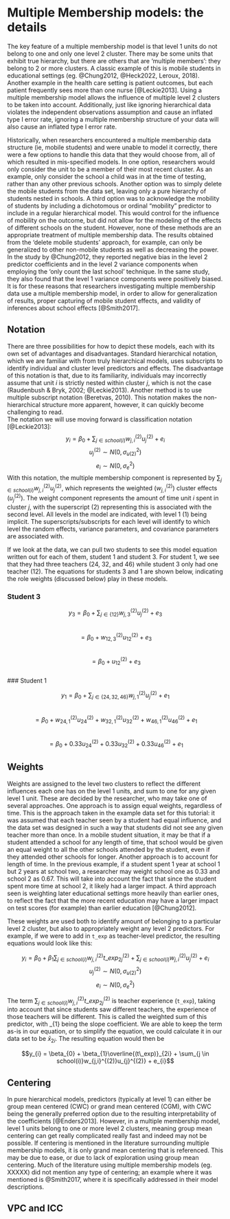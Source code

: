 # Multiple Membership models: the details

The key feature of a multiple membership model is that level 1 units do not belong to one and only one level 2 cluster.  There may be some units that exhibit true hierarchy, but there are others that are 'multiple members': they belong to 2 or more clusters.  A classic example of this is mobile students in educational settings (eg. @Chung2012, @Heck2022, Leroux, 2018).  Another example in the health care setting is patient outcomes, but each patient frequently sees more than one nurse [@Leckie2013].  Using a multiple membership model allows the influence of multiple level 2 clusters to be taken into account.  Additionally, just like ignoring hierarchical data violates the independent observations assumption and cause an inflated type I error rate, ignoring a multiple membership structure of your data will also cause an inflated type I error rate.

Historically, when researchers encountered a multiple membership data structure (ie, mobile students) and were unable to model it correctly, there were a few options to handle this data that they would choose from, all of which resulted in mis-specified models.  In one option, researchers would only consider the unit to be a member of their most recent cluster.  As an example, only consider the school a child was in at the time of testing, rather than any other previous schools.  Another option was to simply delete the mobile students from the data set, leaving only a pure hierarchy of students nested in schools.  A third option was to acknowledge the mobility of students by including a dichotomous or ordinal "mobility" predictor to include in a regular hierarchical model.  This would control for the influence of mobility on the outcome, but did not allow for the modeling of the effects of different schools on the student.  However, none of these methods are an appropriate treatment of multiple membership data.  The results obtained from the 'delete mobile students' approach, for example, can only be generalized to other non-mobile students as well as decreasing the power.  In the study by @Chung2012, they reported negative bias in the level 2 predictor coefficients and in the level 2 variance components when employing the 'only count the last school' technique.  In the same study, they also found that the level 1 variance components were positively biased. It is for these reasons that researchers investigating multiple membership data use a multiple membership model, in order to allow for generalization of results, proper capturing of mobile student effects, and validity of inferences about school effects [@Smith2017].   

## Notation
There are three possibilities for how to depict these models, each with its own set of advantages and disadvantages.  Standard hierarchical notation, which we are familiar with from truly hierarchical models, uses subscripts to identify individual and cluster level predictors and effects.  The disadvantage of this notation is that, due to its familiarity, individuals may incorrectly assume that unit $\textit{i}$ is strictly nested within cluster $\textit{j}$, which is not the case (Raudenbush & Bryk, 2002; @Leckie2013).  Another method is to use multiple subscript notation (Beretvas, 2010).  This notation makes the non-hierarchical structure more apparent, however, it can quickly become challenging to read.  
The notation we will use moving forward is classification notation [@Leckie2013]:  
$$y_{i} = \beta_{0} + \sum_{j \in school(i)}w_{j,i}^{(2)}u_{j}^{(2)} + e_{i}$$
$$u_{j}^{(2)} \sim N(0, \sigma_{u(2)}^{2})$$
$$e_{i} \sim N(0, \sigma_{e}^{2})$$
With this notation, the multiple membership component is represented by $\sum_{j \in school(i)}w_{j,i}^{(2)}u_{j}^{(2)}$, which represents the weighted ($w_{j,i}^{(2)}$) cluster effects ($u_{j}^{(2)}$). The weight component represents the amount of time unit $\textit{i}$ spent in cluster $\textit{j}$, with the superscript (2) representing this is associated with the second level.  All levels in the model are indicated, with level 1 (1) being implicit.  The superscripts/subscripts for each level will identify to which level the random effects, variance parameters, and covariance parameters are associated with.

If we look at the data, we can pull two students to see this model equation written out for each of them, student 1 and student 3.  For student 1, we see that they had three teachers (24, 32, and 46) while student 3 only had one teacher (12).  The equations for students 3 and 1 are shown below, indicating the role weights (discussed below) play in these models.

### Student 3

$$y_{3} = \beta_{0} + \sum_{j \in \{12\}}w_{j,3}^{(2)}u_{j}^{(2)} + e_{3}$$   
$$ = \beta_{0} + w_{12,3}^{(2)}u_{12}^{(2)} + e_{3}$$  
$$ = \beta_{0} + u_{12}^{(2)} + e_{3}$$  
### Student 1

$$y_{1} = \beta_{0} + \sum_{j \in \{24, 32, 46\}}w_{j,1}^{(2)}u_{j}^{(2)} + e_{1}$$   
$$ = \beta_{0} + w_{24,1}^{(2)}u_{24}^{(2)} + w_{32,1}^{(2)}u_{32}^{(2)} + w_{46,1}^{(2)}u_{46}^{(2)}+ e_{1}$$  
$$ = \beta_{0} + 0.33u_{24}^{(2)} + 0.33u_{32}^{(2)} + 0.33u_{46}^{(2)}+ e_{1}$$  

## Weights
Weights are assigned to the level two clusters to reflect the different influences each one has on the level 1 units, and sum to one for any given level 1 unit.  These are decided by the researcher, who may take one of several approaches.  One approach is to assign equal weights, regardless of time.  This is the approach taken in the example data set for this tutorial: it was assumed that each teacher seen by a student had equal influence, and the data set was designed in such a way that students did not see any given teacher more than once.  In a mobile student situation, it may be that if a student attended a school for any length of time, that school would be given an equal weight to all the other schools attended by the student, even if they attended other schools for longer.  Another approach is to account for length of time.  In the previous example, if a student spent 1 year at school 1 but 2 years at school two, a researcher may weight school one as 0.33 and school 2 as 0.67.  This will take into account the fact that since the student spent more time at school 2, it likely had a larger impact.  A third approach seen is weighting later educational settings more heavily than earlier ones, to reflect the fact that the more recent education may have a larger impact on test scores (for example) than earlier education [@Chung2012].

These weights are used both to identify amount of belonging to a particular level 2 cluster, but also to appropriately weight any level 2 predictors.  For example, if we were to add in `t_exp` as teacher-level predictor, the resulting equations would look like this:

$$y_{i} = \beta_{0} + \beta_{1}\sum_{j \in school(i)}w_{j,i}^{(2)}t\_exp_{2j}^{(2)} + \sum_{j \in school(i)}w_{j,i}^{(2)}u_{j}^{(2)} + e_{i}$$
$$u_{j}^{(2)} \sim N(0, \sigma_{u(2)}^{2})$$
$$e_{i} \sim N(0, \sigma_{e}^{2})$$

The term $\sum_{j \in school(i)}w_{j,i}^{(2)}t\_exp_{2j}^{(2)}$ is teacher experience (`t_exp`), taking into account that since students saw different teachers, the experience of those teachers will be different.  This is called the weighted sum of this predictor, with \beta_{1} being the slope coefficient.  We are able to keep the term as-is in our equation, or to simplify the equation, we could calculate it in our data set to be $\bar x_{2i}$.  The resulting equation would then be 

$$y_{i} = \beta_{0} + \beta_{1}\overline{(t\_exp)}_{2i} + \sum_{j \in school(i)}w_{j,i}^{(2)}u_{j}^{(2)} + e_{i}$$

## Centering
In pure hierarchical models, predictors (typically at level 1) can either be group mean centered (CWC) or grand mean centered (CGM), with CWC being the generally preferred option due to the resulting interpretability of the coefficients [@Enders2013].  However, in a multiple membership model, level 1 units belong to one or more level 2 clusters, meaning group mean centering can get really complicated really fast and indeed may not be possible.  If centering is mentioned in the literature surrounding multiple membership models, it is only grand mean centering that is referenced.  This may be due to ease, or due to lack of exploration using group mean centering.  Much of the literature using multiple membership models (eg. XXXXX) did not mention any type of centering; an example where it was mentioned is @Smith2017, where it is specifically addressed in their model descriptions.

## VPC and ICC {#vpc}




